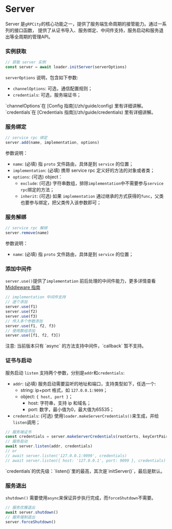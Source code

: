 
# Server

Server 是`gRPCity`的核心功能之一，提供了服务端生命周期的接管能力。通过一系列的接口函数，
提供了从证书导入、服务绑定、中间件支持，服务启动和服务退出等全周期的管理API。

### 实例获取

```js
// 获取 server 实例
const server = await loader.initServer(serverOptions)
```

`serverOptions` 说明，包含如下参数:
- `channelOptions`: 可选，通信配置规则；
- `credentials`: 可选，服务端证书；

<Callout>
`channelOptions`在 [Config 指南](/zh/guide/config) 里有详细讲解。
</Callout>

<Callout>
`credentials`在 [Credentials 指南](/zh/guide/credentials) 里有详细讲解。
</Callout>

### 服务绑定

```js
// service rpc 绑定
server.add(name, implementation, options)
```

参数说明：
- `name`: (必填) 指 `proto` 文件路由，具体是到 `service` 的位置；
- `implementation`: (必填) 携带 service rpc 定义好的方法的对象或者类；
- `options`: (可选) object：
    - `exclude`: (可选) 字符串数组，排除`implementation`中不需要参与`service rpc`绑定的方法；
    - `inherit`: (可选) 如果 `implementation` 通过继承的方式获得的`func`，父类也要参与绑定，把父类传入该参数即可；

### 服务解绑

```js
// service rpc 解绑
server.remove(name)
```

参数说明：
- `name`: (必填) 指 `proto` 文件路由，具体是到 `service` 的位置；

### 添加中间件

`server.use()`提供了`implementation` 前后处理的中间件能力，更多详情查看 [Middleware 指南](/zh/advanced/server-middleware)

```js
// implementation 中间件支持
// 逐个添加
server.use(f1)
server.use(f2)
server.use(f3)
// 传入多个参数添加
server.use(f1, f2, f3)
// 使用数组添加
server.use([f1, f2, f3])
```

<Callout type="warning">
注意: 当前版本只有 `async` 的方法支持中间件，`callback` 暂不支持。
</Callout>

### 证书与启动

服务启动 `listen` 支持两个参数，分别是`addr`和`credentials`:

- `addr`: (必填) 服务启动需要监听的地址和端口，支持类型如下，任选一个:
    - string: ip+port 格式，如 `127.0.0.1:9099`；
    - object: `{ host, port }`；
        - host: 字符串，支持 ip 和域名；
        - port: 数字，最小值为0，最大值为65535；
- `credentials`: (可选) 使用`loader.makeServerCredentials()`来生成，并给`listen`调用；

```js
// 服务端证书
const credentials = server.makeServerCredentials(rootCerts, keyCertPairs, checkClientCertificate)
// 服务启动
await server.listen(addr, credentials)
// or
// await server.listen('127.0.0.1:9099', credentials)
// await server.listen({ host: '127.0.0.1', port: 9099 }, credentials)
```

<Callout type="warning">
`credentials`的优先级：`listen()`里的最高，其次是`initServer()`，最后是默认。
</Callout>

### 服务退出

`shutdown()` 需要使用`async`来保证异步执行完成，而`forceShutdown`不需要。

```js
// 服务优雅退出
await server.shutdown()
// 服务强制退出
server.forceShutdown()
```
